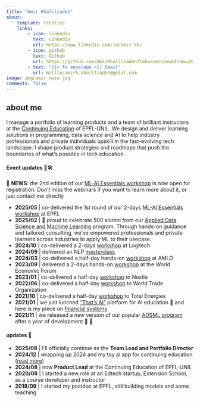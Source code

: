 ```yaml
---
title: "Amir Khalilzadeh"
about:
    template: trestles
    links:
        - icon: linkedin
          text: LinkedIn
          url: https://www.linkedin.com/in/amir-kh/
        - icon: github
          text: Github
          url: https://github.com/AmirKhalilzadeh?tab=overview&from=2023-12-01&to=2023-12-31
        - text: "{{< fa envelope >}} Email"
          url: mailto:amirh.khalilzadeh@gmial.com
image: img/amir_main.jpg
comments: false
---
```


<!-- ![](/img/logo_red.png){fig-align="left"  width="100px"} -->


## about me

I manage a portfolio of learning products and a team of brilliant instructors at the [Continuing Education](https://www.epfl.ch/education/continuing-education/) of EPFL-UNIL. We design and deliver learning solutions in programming, data science and AI to help industry professionals and private individuals upskill in the fast-evolving tech landscape. I shape product strategies and roadmaps that push the boundaries of what's possible in tech education.


<!--I co-lead and teach a COS program, [Applied Data Science and Machine Learning](https://www.epfl.ch/education/continuing-education/applied-data-science-machine-learning/), 
to industry professionals and private individuals, and (co)-deliver on-demand [workshops](events.qmd) to companies in Switzerland. -->


#### Event updates 🤖🛠️

🔔 **NEWS**: the 2nd edition of our [ML-AI Essentials workshop](https://www.formation-continue-unil-epfl.ch/formation/ai-ml-essentials/) is now open for registration. Don't miss the webinars if you want to learn more about it, or just contact me directly


- **2025/05** | co-delivered the 1st round of our 2-days [ML-AI Essentials workshop](events/aimlessential/index.qmd) at EPFL
- **2025/02** | 🎉 proud to celebrate 500 alumni from our [Applied Data Science and Machine Learning](https://www.epfl.ch/education/continuing-education/applied-data-science-machine-learning/) program. Through hands-on guidance and tailored consulting, we've empowered professionals and private learners across industries to apply ML to their usecase.
- **2024/10** | co-delivered a 2-days [workshop](events/logitec/index.qmd) at Logitech
- **2024/09** | delivered an NLP [masterclass](events/masterclass/index.qmd)   
- **2024/03** | co-delivered a half-day hands-on [workshop](events/amld24/index.qmd) at AMLD
- **2023/09** | delivered a 2-days hands-on [workshop](events/wef/index.qmd) at the World Economic Forum
- **2023/01** | co-delivered a half-day [workshop](events/nestle/index.qmd) to Nestle
- **2022/06** | co-delivered a half-day [workshop](events/wto/index.qmd) to World Trade Organization 
- **2021/10** | co-delivered a half-day [workshop](events/totsa/index.qmd) to Total Energies
- **2021/01** | we just lunched ["That’s AI"](https://www.thats-ai.org/en-GB) platform for AI education 🎉 and here is my piece on [financial systems](https://www.thats-ai.org/en-GB/units/ai-and-the-financial-system)
- **2021/11** | we released a new version of our popular [ADSML program](https://www.epfl.ch/education/continuing-education/applied-data-science-machine-learning/) after a year of development 💪 🥳



#### updates 🔔

- **2025/08** | I'll officially continue as the **Team Lead and Portfolio Director**
<!--- **2025/02** | my toy ai agent developed and deployed on AWS [coming soon]()-->
- **2024/12** | wrapping up 2024 and my toy ai app for continuing education ([read more](events/chatbot/index.qmd))
- **2024/08** | now **Product Lead** at the Continuing Education of EPFL-UNIL
<!--- - **2021/01** | Extension School is now part of the EPFL Continuing Education-->
- **2020/08** | I started a new role at an Edtech startup, Extension School, as a course developer and instructor
- **2018/09** | I started my postdoc at EPFL, still building models and some teaching
